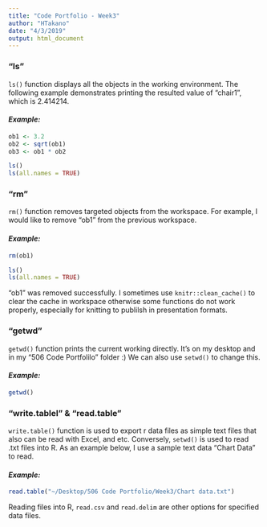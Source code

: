 ```yaml
---
title: "Code Portfolio - Week3"
author: "HTakano"
date: "4/3/2019"
output: html_document
---
```


### "ls" 
``ls()`` function displays all the objects in the working environment. The following example demonstrates printing the resulted value of "chair1", which is 2.414214.

#### *Example:*
```r
ob1 <- 3.2
ob2 <- sqrt(ob1)
ob3 <- ob1 * ob2
```
```r
ls()
ls(all.names = TRUE)
```

### "rm" 
``rm()`` function removes targeted objects from the workspace. For example, I would like to remove "ob1" from the previous workspace.

#### *Example:*
```r
rm(ob1)
```
```r
ls()
ls(all.names = TRUE)
```
"ob1" was removed successfully. I sometimes use ``knitr::clean_cache()`` to clear the cache in workspace otherwise some functions do not work properly, especially for knitting to publilsh in presentation formats.

### "getwd" 
``getwd()`` function prints the current working directly. It's on my desktop and in my "506 Code Portfolilo" folder :) We can also use ``setwd()`` to change this.

#### *Example:*
```r
getwd()
```

### "write.tablel" & "read.table"
``write.table()`` function is used to export r data files as simple text files that also can be read with Excel, and etc. Conversely, ``setwd()`` is used to read .txt files into R. As an example below, I use a sample text data "Chart Data" to read.

#### *Example:*
```r
read.table("~/Desktop/506 Code Portfolio/Week3/Chart data.txt")
```
Reading files into R, ``read.csv`` and ``read.delim`` are other options for specified data files.

